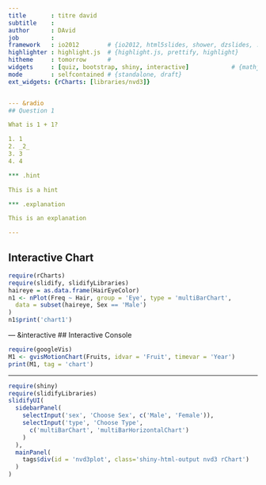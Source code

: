 ```yaml
---
title       : titre david 
subtitle    : 
author      : DAvid
job         : 
framework   : io2012        # {io2012, html5slides, shower, dzslides, ...}
highlighter : highlight.js  # {highlight.js, prettify, highlight}
hitheme     : tomorrow      # 
widgets     : [quiz, bootstrap, shiny, interactive]            # {mathjax, quiz, bootstrap}
mode        : selfcontained # {standalone, draft}
ext_widgets: {rCharts: [libraries/nvd3]}


--- &radio
## Question 1

What is 1 + 1?

1. 1
2. _2_
3. 3
4. 4

*** .hint

This is a hint

*** .explanation

This is an explanation

---
```

## Interactive Chart

```r
require(rCharts)
require(slidify, slidifyLibraries)
haireye = as.data.frame(HairEyeColor)
n1 <- nPlot(Freq ~ Hair, group = 'Eye', type = 'multiBarChart',
  data = subset(haireye, Sex == 'Male')
)
n1$print('chart1')
```

--- &interactive
## Interactive Console

```r
require(googleVis)
M1 <- gvisMotionChart(Fruits, idvar = 'Fruit', timevar = 'Year')
print(M1, tag = 'chart')
```

---

```r
require(shiny)
require(slidifyLibraries)
slidifyUI(
  sidebarPanel(
    selectInput('sex', 'Choose Sex', c('Male', 'Female')),
    selectInput('type', 'Choose Type',
      c('multiBarChart', 'multiBarHorizontalChart')
    )
  ),
  mainPanel(
    tags$div(id = 'nvd3plot', class='shiny-html-output nvd3 rChart')
  )
)
```



